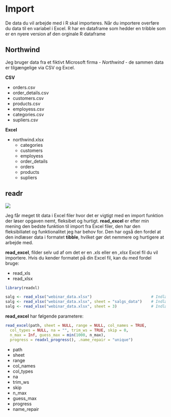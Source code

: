 # Import {#import}
De data du vil arbejde med i R skal importeres.
Når du importere overføre du data til en variabel i Excel.
R har en dataframe som hedder en tribble som er en nyere version af den orginale R dataframe


## Northwind
Jeg bruger data fra et fiktivt Microsoft firma - *Northwind* - de sammen data er tilgængelige via CSV og Excel.

**CSV**

* orders.csv
* order_details.csv
* customers.csv
* products.csv
* employess.csv
* categories.csv
* supliers.csv


**Excel**

  * northwind.xlsx
    * categories
    * customers
    * employess
    * order_details
    * orders
    * products
    * supliers


## readr

![](image/readr.png)

Jeg får meget tit data i Excel filer hvor det er vigtigt med en import funktion der løser opgaven nemt, fleksibet og hurtigt.
**read_excel** er efter min mening den bedste funktion til import fra Excel filer, den har den fleksibiliatet og funktionalitet jeg har behov for.
Den har også den fordel at den indlæser data i formatet **tibble**, hvilket gør det nemmere og hurtigere at arbejde med.

**read_excel**, filder selv ud af om det er en *.xls* eller en *,xlsx* Excel fil du vil importere. Hvis du kender formatet på din Excel fil, kan du med fordel bruge:

* read_xls
* read_xlsx


```r
library(readxl)

salg <- read_xlsx("webinar_data.xlsx")                          # Indlæser første ark
salg <- read_xlsx("webinar_data.xlsx", sheet = "salgs_data")    # Indlæser arket "salgs_data"
salg <- read_xlsx("webinar_data.xlsx", sheet = 3)               # Indlæser ark 3
```

**read_excel** har følgende parametere:

```r
read_excel(path, sheet = NULL, range = NULL, col_names = TRUE,
  col_types = NULL, na = "", trim_ws = TRUE, skip = 0,
  n_max = Inf, guess_max = min(1000, n_max),
  progress = readxl_progress(), .name_repair = "unique")
```

* path
* sheet
* range
* col_names
* col_types
* na
* trim_ws
* skip
* n_max
* guess_max
* progress
* name_repair
